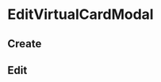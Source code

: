 

<Meta title="Virtual Cards/EditVirtualCardModal" component={EditVirtualCardModal} argTypes={{}} />

# EditVirtualCardModal

## Create


<Canvas>
  <Story name="Create">
    <UserContext.Provider value={{ LoggedInUser: loggedInUser, loadingLoggedInUser: false }}>
      <EditVirtualCardModal host={openSourceHost} />
    </UserContext.Provider>
  </Story>
</Canvas>

## Edit

<Canvas>
  <Story name="Edit">
    <UserContext.Provider value={{ LoggedInUser: loggedInUser, loadingLoggedInUser: false }}>
      <EditVirtualCardModal
        host={openSourceHost}
        virtualCard={{
          id: '1233',
          name: 'Test card',
          assignee: loggedInUser.collective,
          account: webpackCollective,
          data: { status: 'active' },
          last4: '9012',
          privateData: { cvv: '321', expiryDate: '12/30', cardNumber: '5432123456789012' },
          currency: 'USD',
          provider: 'STRIPE',
          spendingLimitAmount: 50000,
          spendingLimitInterval: 'MONTHLY',
          createdAt: '2022-09-29T05:00:00Z',
        }}
      />
    </UserContext.Provider>
  </Story>
</Canvas>
